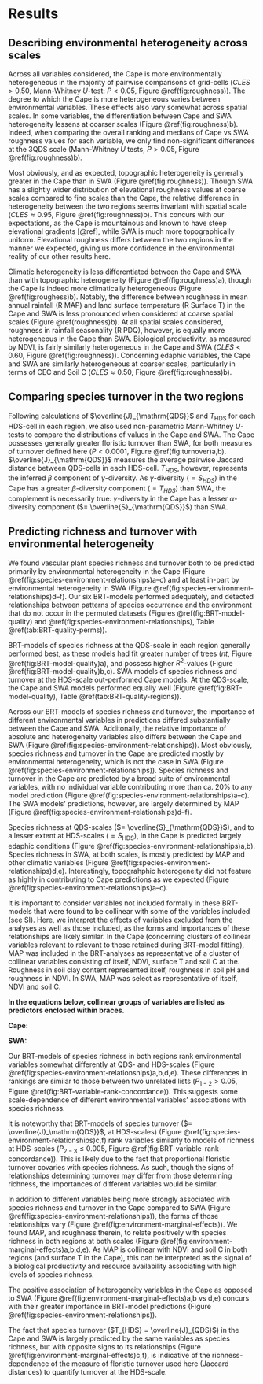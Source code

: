 # Results

## Describing environmental heterogeneity across scales

Across all variables considered, the Cape is more environmentally heterogeneous in the majority of pairwise comparisons of grid-cells ($CLES > 0.50$, Mann-Whitney $U$-test: $P < 0.05$, Figure \@ref(fig:roughness)). The degree to which the Cape is more heterogeneous varies between environmental variables. These effects also vary somewhat across spatial scales. In some variables, the differentiation between Cape and SWA heterogeneity lessens at coarser scales (Figure \@ref(fig:roughness)b). Indeed, when comparing the overall ranking and medians of Cape vs SWA roughness values for each variable, we only find non-significant differences at the 3QDS scale (Mann-Whitney $U$ tests, $P > 0.05$, Figure \@ref(fig:roughness)b).

Most obviously, and as expected, topographic heterogeneity is generally greater in the Cape than in SWA (Figure \@ref(fig:roughness)). Though SWA has a slightly wider distribution of elevational roughness values at coarse scales compared to fine scales than the Cape, the relative difference in heterogeneity between the two regions seems invariant with spatial scale ($CLES \approx 0.95$, Figure \@ref(fig:roughness)b). This concurs with our expectations, as the Cape is mountainous and known to have steep elevational gradients [@ref], while SWA is much more topographically uniform. Elevational roughness differs between the two regions in the manner we expected, giving us more confidence in the environmental reality of our other results here.

Climatic heterogeneity is less differentiated between the Cape and SWA than with topographic heterogeneity (Figure \@ref(fig:roughness)a), though the Cape is indeed more climatically heterogeneous (Figure \@ref(fig:roughess)b). Notably, the difference between roughness in mean annual rainfall (R MAP) and land surface temperature (R Surface T) in the Cape and SWA is less pronounced when considered at coarse spatial scales (Figure \@ref(roughness)b). At all spatial scales considered, roughness in rainfall seasonality (R PDQ), however, is equally more heterogeneous in the Cape than SWA. Biological productivity<!--TODO: expand what NDVI "means"-->, as measured by NDVI, is fairly similarly heterogeneous in the Cape and SWA ($CLES < 0.60$, Figure \@ref(fig:roughness)). Concerning edaphic variables, the Cape and SWA are similarly heterogeneous at coarser scales, particularly in terms of CEC and Soil C ($CLES \approx 0.50$, Figure \@ref(fig:roughness)b).

## Comparing species turnover in the two regions

Following calculations of $\overline{J}_{\mathrm{QDS}}$ and $T_{\mathrm{HDS}}$<!--deine here again?--> for each HDS-cell in each region, we also used non-parametric Mann-Whitney $U$-tests to compare the distributions of values in the Cape and SWA. The Cape possesses generally greater floristic turnover than SWA, for both measures of turnover defined here ($P < 0.0001$, Figure \@ref(fig:turnover)a,b). $\overline{J}_{\mathrm{QDS}}$ measures the average pairwise Jaccard distance between QDS-cells in each HDS-cell. $T_{HDS}$, however, represents the inferred $\beta$ component of $\gamma$-diversity. As $\gamma$-diversity ($= S_{HDS}$) in the Cape has a greater $\beta$-diversity component ($= T_{HDS}$) than SWA, the complement is necessarily true: $\gamma$-diversity in the Cape has a lesser $\alpha$-diversity component ($= \overline{S}_{\mathrm{QDS}}$) than SWA.

## Predicting richness and turnover with environmental heterogeneity

We found vascular plant species richness and turnover both to be predicted primarily by environmental heterogeneity in the Cape (Figure \@ref(fig:species-environment-relationships)a--c) and at least in-part by environmental heterogeneity in SWA (Figure \@ref(fig:species-environment-relationships)d--f). Our six BRT-models performed adequately, and detected relationships between patterns of species occurrence and the environment that do not occur in the permuted datasets (Figures \@ref(fig:BRT-model-quality) and \@ref(fig:species-environment-relationships), Table \@ref(tab:BRT-quality-perms)).

BRT-models of species richness at the QDS-scale in each region generally performed best, as these models had fit greater number of trees ($nt$, Figure \@ref(fig:BRT-model-quality)a), and possess higher $R^2$-values (Figure \@ref(fig:BRT-model-quality)b,c). SWA models of species richness and turnover at the HDS-scale out-performed Cape models. At the QDS-scale, the Cape and SWA models performed equally well (Figure \@ref(fig:BRT-model-quality), Table \@ref(tab:BRT-quality-regions)).

<!--### Ranking biologically important environmental axes-->

Across our BRT-models of species richness and turnover, the importance of different environmental variables in predictions differed substantially between the Cape and SWA. Additonally, the relative importance of absolute and heterogeneity variables also differs between the Cape and SWA (Figure \@ref(fig:species-environment-relationships)). Most obviously, species richness and turnover in the Cape are predicted mostly by environmental heterogeneity, which is not the case in SWA (Figure \@ref(fig:species-environment-relationships)). Species richness and turnover in the Cape are predicted by a broad suite of environmental variables, with no individual variable contributing more than ca. 20% to any model prediction (Figure \@ref(fig:species-environment-relationships)a--c). The SWA models' predictions, however, are largely determined by MAP (Figure \@ref(fig:species-environment-relationships)d--f).

Species richness at QDS-scales ($= \overline{S}_{\mathrm{QDS}}$), and to a lesser extent at HDS-scales ($= S_{\mathrm{HDS}}$), in the Cape is predicted largely edaphic conditions (Figure \@ref(fig:species-environment-relationships)a,b). Species richness in SWA, at both scales, is mostly predicted by MAP and other climatic variables (Figure \@ref(fig:species-environment-relationships)d,e). Interestingly, topograhphic heterogeneity did not feature as highly in contributing to Cape predictions as we expected (Figure \@ref(fig:species-environment-relationships)a--c).<!--TODO: metnion "unpacking" topography based on this result in discussion-->

<!--TODO: where to put this para?-->It is important to consider variables not included formally in these BRT-models that were found to be collinear with some of the variables included (see SI). Here, we interpret the effects of variables excluded from the analyses as well as those included, as the forms and importances of these relationships are likely similar. In the Cape (concerning clusters of collinear variables relevant to relevant to those retained during BRT-model fitting), MAP was included in the BRT-analyses as representative of a cluster of collinear variables consisting of itself, NDVI, surface T and soil C at the. Roughness in soil clay content represented itself, roughness in soil pH and roughness in NDVI. In SWA, MAP was select as representative of itself, NDVI and soil C.

**In the equations below, collinear groups of variables are listed as predictors enclosed within braces.**
 
**Cape:**

\begin{align*}
  \overline{S}_{\mathrm{QDS}} &\sim
    pH + 
    RSurfT + 
    &&\begin{Bmatrix}
      MAP \\ NDVI \\ SurfT \\ SoilC
    \end{Bmatrix} +
    \begin{Bmatrix}
      RClay \\ RpH
    \end{Bmatrix} +
    RElev \\
  S_{\mathrm{HDS}} &\sim
    RSurfT + 
    RElev +
    RCEC +
    &\begin{Bmatrix}
      RMAP \\ RPDQ \\ RNDVI
    \end{Bmatrix} +
    &\begin{Bmatrix}
      MAP \\ NDVI \\ SurfT \\ SoilC
    \end{Bmatrix} \\
  T_{\mathrm{HDS}} &\sim
    RElev +
    RSurfT + 
    &\begin{Bmatrix}
      RMAP \\ RPDQ \\ RNDVI
    \end{Bmatrix} + &
    Elev +
    RCEC
\end{align*}

**SWA:**

\begin{align*}
  \overline{S}_{\mathrm{QDS}} &\sim
    \begin{Bmatrix}
      MAP \\ NDVI \\ SoilC
    \end{Bmatrix} +
    PDQ +
    RMAP \\
  S_{\mathrm{HDS}} &\sim 
    \begin{Bmatrix}
      MAP \\ NDVI \\ SoilC
    \end{Bmatrix} +
    CEC +
    RElev \\
  T_{\mathrm{HDS}} &\sim 
    \begin{Bmatrix}
      MAP \\ NDVI \\ SoilC
    \end{Bmatrix} +
    RElev +
    CEC
\end{align*}

Our BRT-models of species richness in both regions rank environmental variables somewhat differently at QDS- and HDS-scales (Figure \@ref(fig:species-environment-relationships)a,b,d,e). These differences in rankings are similar to those between two unrelated lists ($P_{1-2} > 0.05$, Figure \@ref(fig:BRT-variable-rank-concordance)). This suggests some scale-dependence of different environmental variables' associations with species richness.

It is noteworthy that BRT-models of species turnover ($= \overline{J}_\mathrm{QDS}}$, at HDS-scales) (Figure \@ref(fig:species-environment-relationships)c,f) rank variables similarly to models of richness at HDS-scales ($P_{2-3} \leq 0.005$, Figure \@ref(fig:BRT-variable-rank-concordance)). This is likely due to the fact that proportional floristic turnover covaries with species richness. As such, though the signs of relationships determining turnover may differ from those determining richness, the importances of different variables would be similar.<!--TODO: comment more formally on the index of floristic turnover used and its issues-->

<!--### Describing the forms of environmental relationships-->

In addition to different variables being more strongly associated with species richness and turnover in the Cape compared to SWA (Figure \@ref(fig:species-environment-relationships)), the forms of those relationships vary (Figure \@ref(fig:environment-marginal-effects)). We found MAP, and roughness therein, to relate positively with species richness in both regions at both scales (Figure \@ref(fig:environment-marginal-effects)a,b,d,e). As MAP is collinear with NDVI and soil C in both regions (and surface T in the Cape), this can be interpreted as the signal of a biological productivity and resource availability associating with high levels of species richness.

The positive association of heterogeneity variables in the Cape as opposed to SWA (Figure \@ref(fig:environment-marginal-effects)a,b vs d,e) concurs with their greater importance in BRT-model predictions (Figure \@ref(fig:species-environment-relationships)).

The fact that species turnover ($T_{HDS} = \overline{J}_{QDS}$) in the Cape and SWA is largely predicted by the same variables as species richness, but with opposite signs to its relationships (Figure \@ref(fig:environment-marginal-effects)c,f), is indicative of the richness-dependence of the measure of floristic turnover used here (Jaccard distances) to quantify turnover at the HDS-scale. <!--TODO: expand-->
